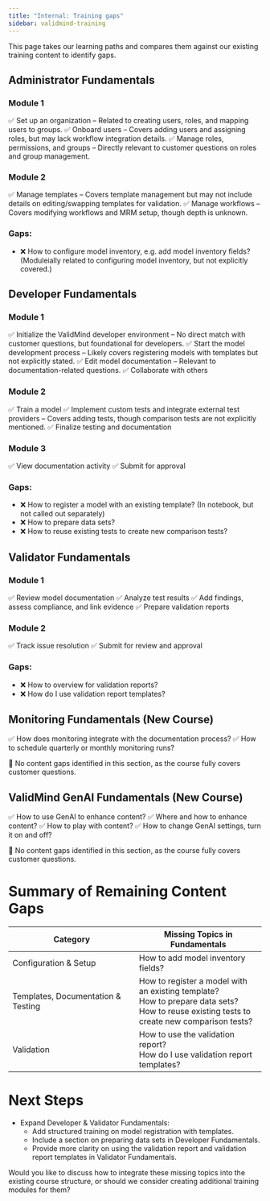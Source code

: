```yaml
---
title: "Internal: Training gaps"
sidebar: validmind-training
---
```


This page takes our learning paths and compares them against our existing training content to identify gaps.

## Administrator Fundamentals

### Module 1
✅ Set up an organization – Related to creating users, roles, and mapping users to groups.
✅ Onboard users – Covers adding users and assigning roles, but may lack workflow integration details.
✅ Manage roles, permissions, and groups – Directly relevant to customer questions on roles and group management.

### Module 2
✅ Manage templates – Covers template management but may not include details on editing/swapping templates for validation.
✅ Manage workflows – Covers modifying workflows and MRM setup, though depth is unknown.

### Gaps:
- ❌ How to configure model inventory, e.g. add model inventory fields? (Moduleially related to configuring model inventory, but not explicitly covered.)

## Developer Fundamentals

### Module 1
✅ Initialize the ValidMind developer environment – No direct match with customer questions, but foundational for developers.
✅ Start the model development process – Likely covers registering models with templates but not explicitly stated.
✅ Edit model documentation – Relevant to documentation-related questions.
✅ Collaborate with others

### Module 2
✅ Train a model
✅ Implement custom tests and integrate external test providers – Covers adding tests, though comparison tests are not explicitly mentioned.
✅ Finalize testing and documentation

### Module 3
✅ View documentation activity
✅ Submit for approval

### Gaps:
- ❌ How to register a model with an existing template? (In notebook, but not called out separately)
- ❌ How to prepare data sets?
- ❌ How to reuse existing tests to create new comparison tests?

## Validator Fundamentals

### Module 1
✅ Review model documentation
✅ Analyze test results
✅ Add findings, assess compliance, and link evidence
✅ Prepare validation reports

### Module 2
✅ Track issue resolution
✅ Submit for review and approval

### Gaps:
- ❌ How to overview for validation reports?
- ❌ How do I use validation report templates?

## Monitoring Fundamentals (New Course)

✅ How does monitoring integrate with the documentation process?
✅ How to schedule quarterly or monthly monitoring runs?

🔵 No content gaps identified in this section, as the course fully covers customer questions.

## ValidMind GenAI Fundamentals (New Course)

✅ How to use GenAI to enhance content?
✅ Where and how to enhance content?
✅ How to play with content?
✅ How to change GenAI settings, turn it on and off?

🔵 No content gaps identified in this section, as the course fully covers customer questions.

# Summary of Remaining Content Gaps

| Category                     | Missing Topics in Fundamentals |
|-----------------------------------|-----------------------------------|
| Configuration & Setup         | How to add model inventory fields? |
| Templates, Documentation & Testing | How to register a model with an existing template? <br> How to prepare data sets? <br> How to reuse existing tests to create new comparison tests? |
| Validation                    | How to use the validation report? <br> How do I use validation report templates? |

# Next Steps

- Expand Developer & Validator Fundamentals:
  - Add structured training on model registration with templates.
  - Include a section on preparing data sets in Developer Fundamentals.
  - Provide more clarity on using the validation report and validation report templates in Validator Fundamentals.

Would you like to discuss how to integrate these missing topics into the existing course structure, or should we consider creating additional training modules for them?